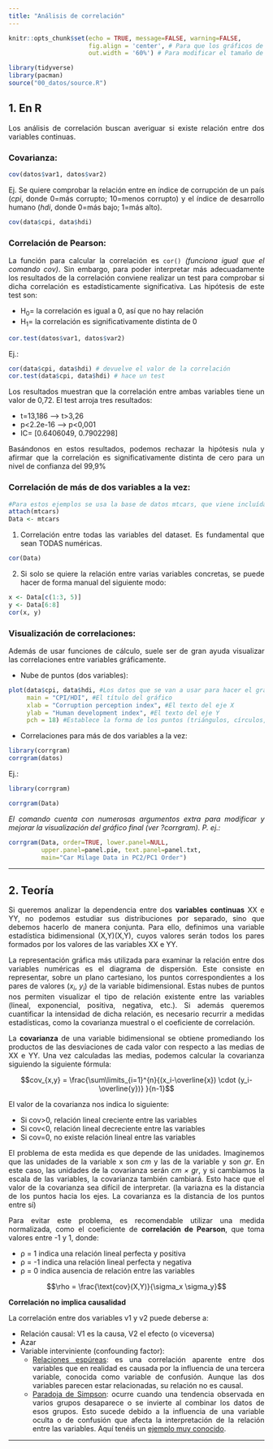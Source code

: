 ```yaml
---
title: "Análisis de correlación"
---
```


```{=html}
<style>
body {
text-align: justify}
</style>
```

```r
knitr::opts_chunk$set(echo = TRUE, message=FALSE, warning=FALSE,
                      fig.align = 'center', # Para que los gráficos de los comandos estén centrados en la página
                      out.width = '60%') # Para modificar el tamaño de los gráficos (en este caso hacerlos algo más pequeños)
```

```r
library(tidyverse)
library(pacman)
source("00_datos/source.R")
```

## 1. En R

Los análisis de correlación buscan averiguar si existe relación entre dos variables continuas.

### **Covarianza:**

``` r
cov(datos$var1, datos$var2)
```

Ej. Se quiere comprobar la relación entre en índice de corrupción de un país (*cpi*, donde 0=más corrupto; 10=menos corrupto) y el índice de desarrollo humano (*hdi*, donde 0=más bajo; 1=más alto).

```r
cov(data$cpi, data$hdi)
```

### **Correlación de Pearson:**

La función para calcular la correlación es `cor()` *(funciona igual que el comando cov)*. Sin embargo, para poder interpretar más adecuadamente los resultados de la correlación conviene realizar un test para comprobar si dicha correlación es estadísticamente significativa. Las hipótesis de este test son:

-   H~0~= la correlación es igual a 0, así que no hay relación
-   H~1~= la correlación es significativamente distinta de 0

``` r
cor.test(datos$var1, datos$var2)
```

Ej.:

```r
cor(data$cpi, data$hdi) # devuelve el valor de la correlación
cor.test(data$cpi, data$hdi) # hace un test
```

Los resultados muestran que la correlación entre ambas variables tiene un valor de 0,72. El test arroja tres resultados:

-   t=13,186 --\> t\>3,26
-   p\<2.2e-16 --\> p\<0,001
-   IC= \[0.6406049, 0.7902298\]

Basándonos en estos resultados, podemos rechazar la hipótesis nula y afirmar que la correlación es significativamente distinta de cero para un nivel de confianza del 99,9%

### **Correlación de más de dos variables a la vez:**

```r
#Para estos ejemplos se usa la base de datos mtcars, que viene incluída con R.
attach(mtcars)
Data <- mtcars
```

1.  Correlación entre todas las variables del dataset. Es fundamental que sean TODAS numéricas.

```r
cor(Data)
```

2.  Si solo se quiere la relación entre varias variables concretas, se puede hacer de forma manual del siguiente modo:

```r
x <- Data[c(1:3, 5)]
y <- Data[6:8]
cor(x, y)
```

### **Visualización de correlaciones:**

Además de usar funciones de cálculo, suele ser de gran ayuda visualizar las correlaciones entre variables gráficamente.

-   Nube de puntos (dos variables):

```r
plot(data$cpi, data$hdi, #Los datos que se van a usar para hacer el gráfico
     main = "CPI/HDI", #El título del gráfico
     xlab = "Corruption perception index", #El texto del eje X
     ylab = "Human development index", #El texto del eje Y
     pch = 18) #Establece la forma de los puntos (triángulos, círculos, x...)
```

-   Correlaciones para más de dos variables a la vez:

``` r
library(corrgram)
corrgram(datos)
```

Ej.:

```r
library(corrgram)
```

```r
corrgram(Data)
```

*El comando cuenta con numerosas argumentos extra para modificar y mejorar la visualización del gráfico final (ver ?corrgram). P. ej.:*

```r
corrgram(Data, order=TRUE, lower.panel=NULL,
         upper.panel=panel.pie, text.panel=panel.txt,
         main="Car Milage Data in PC2/PC1 Order")
```

------------------------------------------------------------------------

## 2. Teoría

Si queremos analizar la dependencia entre dos **variables continuas** XX e YY, no podemos estudiar sus distribuciones por separado, sino que debemos hacerlo de manera conjunta. Para ello, definimos una variable estadística bidimensional (X,Y)(X,Y), cuyos valores serán todos los pares formados por los valores de las variables XX e YY.

La representación gráfica más utilizada para examinar la relación entre dos variables numéricas es el diagrama de dispersión. Este consiste en representar, sobre un plano cartesiano, los puntos correspondientes a los pares de valores ($x_{i}$, $y_{i}$) de la variable bidimensional. Estas nubes de puntos nos permiten visualizar el tipo de relación existente entre las variables (lineal, exponencial, positiva, negativa, etc.). Si además queremos cuantificar la intensidad de dicha relación, es necesario recurrir a medidas estadísticas, como la covarianza muestral o el coeficiente de correlación.

La **covarianza** de una variable bidimensional se obtiene promediando los productos de las desviaciones de cada valor con respecto a las medias de XX e YY. Una vez calculadas las medias, podemos calcular la covarianza siguiendo la siguiente fórmula:

$$cov_{x,y} = \frac{\sum\limits_{i=1}^{n}{(x_i-\overline{x}) \cdot (y_i-\overline{y})} }{n-1}$$

El valor de la covarianza nos indica lo siguiente:

-   Si cov\>0, relación lineal creciente entre las variables
-   Si cov\<0, relación lineal decreciente entre las variables
-   Si cov=0, no existe relación lineal entre las variables

El problema de esta medida es que depende de las unidades. Imaginemos que las unidades de la variable x son *cm* y las de la variable y son *gr*. En este caso, las unidades de la covarianza serán *cm × gr*, y si cambiamos la escala de las variables, la covarianza también cambiará. Esto hace que el valor de la covarianza sea difícil de interpretar. (la variazna es la distancia de los puntos hacia los ejes. La covarianza es la distancia de los puntos entre sí)

Para evitar este problema, es recomendable utilizar una medida normalizada, como el coeficiente de **correlación de Pearson**, que toma valores entre -1 y 1, donde:

-   ρ = 1 indica una relación lineal perfecta y positiva
-   ρ = -1 indica una relación lineal perfecta y negativa
-   ρ = 0 indica ausencia de relación entre las variables

$$\rho = \frac{\text{cov}(X,Y)}{\sigma_x \sigma_y}$$

**Correlación no implica causalidad**

La correlación entre dos variables v1 y v2 puede deberse a:

-   Relación causal: V1 es la causa, V2 el efecto (o viceversa)
-   Azar
-   Variable interviniente (confounding factor):
    -   [Relaciones espúreas](http://www.tylervigen.com/spurious-correlations): es una correlación aparente entre dos variables que en realidad es causada por la influencia de una tercera variable, conocida como variable de confusión. Aunque las dos variables parecen estar relacionadas, su relación no es causal.
    -   [Paradoja de Simpson](https://upload.wikimedia.org/wikipedia/commons/f/fb/Simpsons_paradox_-_animation.gif): ocurre cuando una tendencia observada en varios grupos desaparece o se invierte al combinar los datos de esos grupos. Esto sucede debido a la influencia de una variable oculta o de confusión que afecta la interpretación de la relación entre las variables. Aquí tenéis un [ejemplo muy conocido](https://rpubs.com/dawnwp/1081716).

------------------------------------------------------------------------
